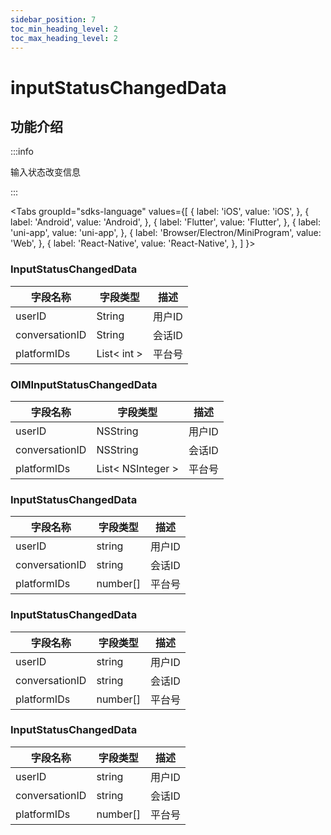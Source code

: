 ```yaml
---
sidebar_position: 7
toc_min_heading_level: 2
toc_max_heading_level: 2
---
```


# inputStatusChangedData

## 功能介绍

:::info

输入状态改变信息

:::

<Tabs
groupId="sdks-language"
values={[
{ label: 'iOS', value: 'iOS', },
{ label: 'Android', value: 'Android', },
{ label: 'Flutter', value: 'Flutter', },
{ label: 'uni-app', value: 'uni-app', },
{ label: 'Browser/Electron/MiniProgram', value: 'Web', },
{ label: 'React-Native', value: 'React-Native', },
]
}>

<TabItem value="Flutter">

### InputStatusChangedData

| 字段名称          | 字段类型                                           | 描述                                                                  |
| ----------------- | -------------------------------------------------- | --------------------------------------------------------------------- |
| userID          | String                                               | 用户ID                                                              |
| conversationID     | String                                               | 会话ID                                                   |
| platformIDs      | List< int >                                                | 平台号                                                    |

</TabItem>

<TabItem value="iOS">

### OIMInputStatusChangedData

| 字段名称          | 字段类型                                           | 描述                                                                  |
| ----------------- | -------------------------------------------------- | --------------------------------------------------------------------- |
| userID          | NSString                                               | 用户ID                                                              |
| conversationID     | NSString                                               | 会话ID                                                   |
| platformIDs      | List< NSInteger >                                                | 平台号                                                    |

</TabItem>

<TabItem value="Android">

</TabItem>


<TabItem value="uni-app">

### InputStatusChangedData

| 字段名称          | 字段类型                                           | 描述                                                                  |
| ----------------- | -------------------------------------------------- | --------------------------------------------------------------------- |
| userID          | string                                               | 用户ID                                                              |
| conversationID     | string                                               | 会话ID                                                   |
| platformIDs      | number[]                                              | 平台号                                                    |

</TabItem>

<TabItem value="Web">

### InputStatusChangedData

| 字段名称          | 字段类型                                           | 描述                                                                  |
| ----------------- | -------------------------------------------------- | --------------------------------------------------------------------- |
| userID          | string                                               | 用户ID                                                              |
| conversationID     | string                                               | 会话ID                                                   |
| platformIDs      | number[]                                              | 平台号                                                    |

</TabItem>

<TabItem value="React-Native">

### InputStatusChangedData

| 字段名称          | 字段类型                                           | 描述                                                                  |
| ----------------- | -------------------------------------------------- | --------------------------------------------------------------------- |
| userID          | string                                               | 用户ID                                                              |
| conversationID     | string                                               | 会话ID                                                   |
| platformIDs      | number[]                                              | 平台号                                                    |

</TabItem>


</Tabs>
